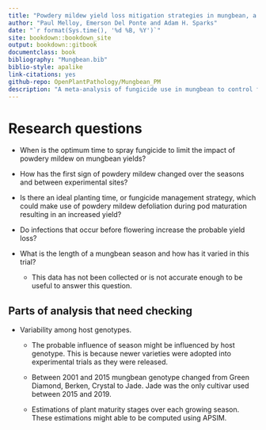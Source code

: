 ```yaml
---
title: "Powdery mildew yield loss mitigation strategies in mungbean, a meta-analysis."
author: "Paul Melloy, Emerson Del Ponte and Adam H. Sparks"
date: "`r format(Sys.time(), '%d %B, %Y')`"
site: bookdown::bookdown_site
output: bookdown::gitbook
documentclass: book
bibliography: "Mungbean.bib"
biblio-style: apalike
link-citations: yes
github-repo: OpenPlantPathology/Mungbean_PM
description: "A meta-analysis of fungicide use in mungbean to control for yield loss due to powdery mildew."
---
```



# Research questions

+ When is the optimum time to spray fungicide to limit the impact of powdery
mildew on mungbean yields?  

+ How has the first sign of powdery mildew changed over the seasons and between
experimental sites?  

+ Is there an ideal planting time, or fungicide management strategy, which could
make use of powdery mildew defoliation during pod maturation resulting in an
increased yield?  

+ Do infections that occur before flowering increase the probable yield loss?  

+ What is the length of a mungbean season and how has it varied in this trial?  

   - This data has not been collected or is not accurate enough to be useful to
   answer this question.  


## Parts of analysis that need checking

+ Variability among host genotypes.  
   + The probable influence of season might be influenced by host genotype. This
   is because newer varieties were adopted into experimental trials as they were
   released.  
   
   + Between 2001 and 2015 mungbean genotype changed from Green Diamond, Berken,
   Crystal to Jade. Jade was the only cultivar used between 2015 and 2019.  
   
   + Estimations of plant maturity stages over each growing season. These
   estimations might able to be computed using APSIM.  

